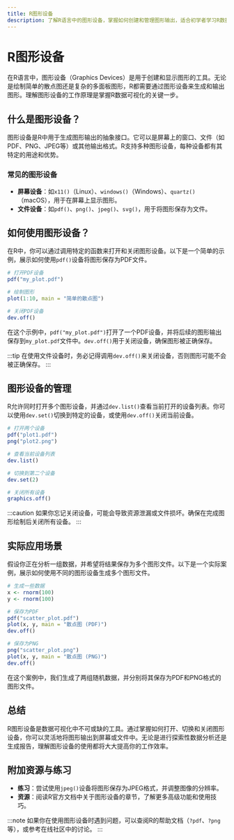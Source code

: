 ```yaml
---
title: R图形设备
description: 了解R语言中的图形设备，掌握如何创建和管理图形输出，适合初学者学习R数据可视化的基础知识。
---
```


# R图形设备

在R语言中，图形设备（Graphics Devices）是用于创建和显示图形的工具。无论是绘制简单的散点图还是复杂的多面板图形，R都需要通过图形设备来生成和输出图形。理解图形设备的工作原理是掌握R数据可视化的关键一步。

## 什么是图形设备？

图形设备是R中用于生成图形输出的抽象接口。它可以是屏幕上的窗口、文件（如PDF、PNG、JPEG等）或其他输出格式。R支持多种图形设备，每种设备都有其特定的用途和优势。

### 常见的图形设备

- **屏幕设备**：如`x11()`（Linux）、`windows()`（Windows）、`quartz()`（macOS），用于在屏幕上显示图形。
- **文件设备**：如`pdf()`、`png()`、`jpeg()`、`svg()`，用于将图形保存为文件。

## 如何使用图形设备？

在R中，你可以通过调用特定的函数来打开和关闭图形设备。以下是一个简单的示例，展示如何使用`pdf()`设备将图形保存为PDF文件。

```r
# 打开PDF设备
pdf("my_plot.pdf")

# 绘制图形
plot(1:10, main = "简单的散点图")

# 关闭PDF设备
dev.off()
```

在这个示例中，`pdf("my_plot.pdf")`打开了一个PDF设备，并将后续的图形输出保存到`my_plot.pdf`文件中。`dev.off()`用于关闭设备，确保图形被正确保存。

:::tip
在使用文件设备时，务必记得调用`dev.off()`来关闭设备，否则图形可能不会被正确保存。
:::

## 图形设备的管理

R允许同时打开多个图形设备，并通过`dev.list()`查看当前打开的设备列表。你可以使用`dev.set()`切换到特定的设备，或使用`dev.off()`关闭当前设备。

```r
# 打开两个设备
pdf("plot1.pdf")
png("plot2.png")

# 查看当前设备列表
dev.list()

# 切换到第二个设备
dev.set(2)

# 关闭所有设备
graphics.off()
```

:::caution
如果你忘记关闭设备，可能会导致资源泄漏或文件损坏。确保在完成图形绘制后关闭所有设备。
:::

## 实际应用场景

假设你正在分析一组数据，并希望将结果保存为多个图形文件。以下是一个实际案例，展示如何使用不同的图形设备生成多个图形文件。

```r
# 生成一些数据
x <- rnorm(100)
y <- rnorm(100)

# 保存为PDF
pdf("scatter_plot.pdf")
plot(x, y, main = "散点图 (PDF)")
dev.off()

# 保存为PNG
png("scatter_plot.png")
plot(x, y, main = "散点图 (PNG)")
dev.off()
```

在这个案例中，我们生成了两组随机数据，并分别将其保存为PDF和PNG格式的图形文件。

## 总结

R图形设备是数据可视化中不可或缺的工具。通过掌握如何打开、切换和关闭图形设备，你可以灵活地将图形输出到屏幕或文件中。无论是进行探索性数据分析还是生成报告，理解图形设备的使用都将大大提高你的工作效率。

## 附加资源与练习

- **练习**：尝试使用`jpeg()`设备将图形保存为JPEG格式，并调整图像的分辨率。
- **资源**：阅读R官方文档中关于图形设备的章节，了解更多高级功能和使用技巧。

:::note
如果你在使用图形设备时遇到问题，可以查阅R的帮助文档（`?pdf`、`?png`等），或参考在线社区中的讨论。
:::